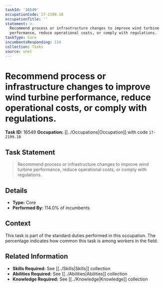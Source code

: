 ```yaml
---
taskId: '16549'
occupationCode: 17-2199.10
occupationTitle: ''
statement: >-
  Recommend process or infrastructure changes to improve wind turbine
  performance, reduce operational costs, or comply with regulations.
taskType: Core
incumbentsResponding: 114
collection: Tasks
source: onet
---
```

# Recommend process or infrastructure changes to improve wind turbine performance, reduce operational costs, or comply with regulations.

**Task ID:** 16549
**Occupation:** [[../Occupations|Occupation]] with code `17-2199.10`

## Task Statement

> Recommend process or infrastructure changes to improve wind turbine performance, reduce operational costs, or comply with regulations.

## Details

- **Type:** Core
- **Performed By:** 114.0% of incumbents

## Context

This task is part of the standard duties performed in this occupation. The percentage indicates how common this task is among workers in the field.

## Related Information

- **Skills Required:** See [[../Skills|Skills]] collection
- **Abilities Required:** See [[../Abilities|Abilities]] collection
- **Knowledge Required:** See [[../Knowledge|Knowledge]] collection
